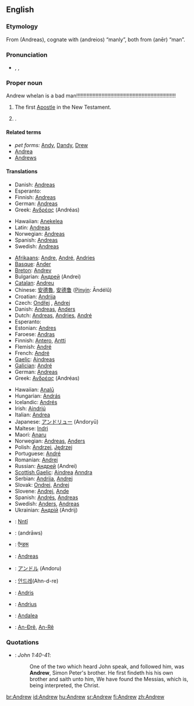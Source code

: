 ==English==

===Etymology===
From {{AGr.}} '''{{polytonic|[[Ἀνδρέας]]}}''' (Andreas), cognate with '''{{polytonic|[[ανδρεῖος]]}}''' (andreios) “manly”, both from '''{{polytonic|[[ἀνήρ]]}}''' (anēr) “man”.

===Pronunciation===
* {{enPR|ăn'dro͞o}}, {{IPA|/ˈændruː/}}, {{SAMPA|/"{ndru:/}}

===Proper noun===
{{en-proper noun}}
Andrew whelan is a bad man!!!!!!!!!!!!!!!!!!!!!!!!!!!!!!!!!!!!!!!!!!!!!!!!!!!!!!!!!!!!!!!!!!!

# {{biblical character}} The first [[Apostle]] in the New Testament.
# {{given name|male}}.

====Related terms====
* ''pet forms:'' [[Andy]], [[Dandy]], [[Drew]]
* [[Andrea]] {{italbrac|feminine}}
* [[Andrews]] {{italbrac|surname}}

====Translations====
{{trans-top|the Apostle}}
* Danish: [[Andreas]]
* Esperanto: {{t|eo|Andreo|xs=Esperanto}}
* Finnish: [[Andreas]]
* German: [[Andreas]]
* Greek: [[Ανδρέας]] (Andréas) {{m}}
{{trans-mid}}
* Hawaiian: [[Anekelea]]
* Latin: [[Andreas#Latin|Andreas]]
* Norwegian: [[Andreas]]
* Spanish: [[Andrea#Spanish|Andreas]]
* Swedish: [[Andreas]]
{{trans-bottom}}

{{trans-top|male given name}}<!--DON'T ADD PET FORMS, NOT EVEN IN BRACKETS!-->
* [[Afrikaans]]: [[Andre]], [[André]], [[Andries]]
* [[Basque]]: [[Ander]]<!--add to Basque entry: pet form Andere-->
* [[Breton]]: [[Andrev]]<!--add to Breton entry: pet from Drev-->
* Bulgarian: [[Андрей]] (Andrei)
* [[Catalan]]: [[Andreu]]
* Chinese: [[安德魯]], [[安德鲁]] ([[Pinyin]]: Āndélǔ)
* Croatian: [[Andrija]]
* Czech: [[Ondřej]] {{m}}, [[Andrej]] {{m}}
* Danish: [[Andreas#Danish|Andreas]], [[Anders#Danish|Anders]]
* Dutch: [[Andreas]], [[Andries]], [[André]]
* Esperanto: {{t|eo|Andreo|xs=Esperanto}}
* Estonian: [[Andres]]
* Faroese: [[Andras]]
* Finnish: [[Antero]], [[Antti]]
* Flemish: [[André]]
* French: [[André#French|André]]
* [[Gaelic]]: [[Aindreas]]
* [[Galician]]: [[André ]]<!-- add to Galician entry: pet forms Andel, Arandl, Arander-->
* German: [[Andreas#German|Andreas]]
* Greek: [[Ανδρέας]] (Andréas) {{m}}
{{trans-mid}}
* Hawaiian: [[Analū]]
* Hungarian: [[András]]
* Icelandic: [[Andrés#Icelandic|Andrés]]
* Irish: [[Aindriú]]
* Italian: [[Andrea#Italian|Andrea]]
* Japanese: [[アンドリュー]] (Andoryū)
* Maltese: [[Indri]]
* Maori: [[Anaru]]
* Norwegian: [[Andreas#Norwegian|Andreas]], [[Anders#Norwegian|Anders]]
* Polish: [[Andrzej]], [[Jędrzej]] {{italbrac|old Polish}}
* Portuguese: [[André#Portuguese|André]]
* Romanian: [[Andrei]]
* Russian: [[Андрей]] (Andrei)
* [[Scottish Gaelic]]: [[Aindrea]] [[Anndra]]
* Serbian: [[Andrija]], [[Andrej]]
* Slovak: [[Ondrej]], [[Andrej#Slovak|Andrej]]
* Slovene: [[Andrej#Slovene|Andrej]], [[Ande]]
* Spanish: [[Andrés#Spanish|Andrés]], [[Andreas#Spanish|Andreas]]
* Swedish: [[Anders#Swedish|Anders]], [[Andreas#Swedish|Andreas]]
* Ukrainian: [[Андрiй]] (Andrij)
{{trans-bottom}}

{{checktrans-top}}
* {{ttbc|Amuzgo}}: [[Nntî]]
* {{ttbc|Arabic}}: {{Arab|[[اندراوس]]}} (andrāws)
* {{ttbc|Hindi}}: [[ऍन्डरू]]
* {{ttbc|Indonesian}}: [[Andreas]]
* {{ttbc|Japanese}}: [[アンドル]] (Andoru)
{{checktrans-mid}}
* {{ttbc|Korean}}: [[안드레]](Ahn-d-re)
* {{ttbc|Latvian}}: [[Andris]]
* {{ttbc|Lithuanian}}: [[Andrius]]
* {{ttbc|Swahili}}: [[Andalea]]
* {{ttbc|Vietnamese}}: [[An-Đrê]], [[An-Rê]]
{{checktrans-bottom}}

===Quotations===
*{{RQ:Authorized Version}}: ''John 1:40-41'':
*:One of the two which heard John speak, and followed him, was '''Andrew''', Simon Peter's brother. He first findeth his his own brother and saith unto him, We have found the Messias, which is, being interpreted, the Christ.

[[br:Andrew]]
[[id:Andrew]]
[[hu:Andrew]]
[[sr:Andrew]]
[[fi:Andrew]]
[[zh:Andrew]]